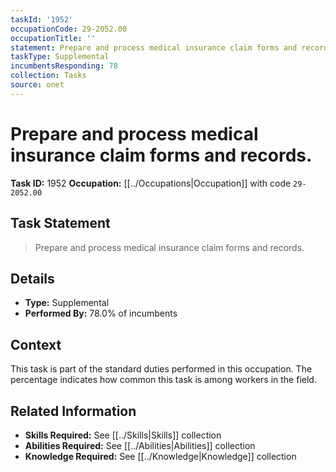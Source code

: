 ```yaml
---
taskId: '1952'
occupationCode: 29-2052.00
occupationTitle: ''
statement: Prepare and process medical insurance claim forms and records.
taskType: Supplemental
incumbentsResponding: 78
collection: Tasks
source: onet
---
```

# Prepare and process medical insurance claim forms and records.

**Task ID:** 1952
**Occupation:** [[../Occupations|Occupation]] with code `29-2052.00`

## Task Statement

> Prepare and process medical insurance claim forms and records.

## Details

- **Type:** Supplemental
- **Performed By:** 78.0% of incumbents

## Context

This task is part of the standard duties performed in this occupation. The percentage indicates how common this task is among workers in the field.

## Related Information

- **Skills Required:** See [[../Skills|Skills]] collection
- **Abilities Required:** See [[../Abilities|Abilities]] collection
- **Knowledge Required:** See [[../Knowledge|Knowledge]] collection
